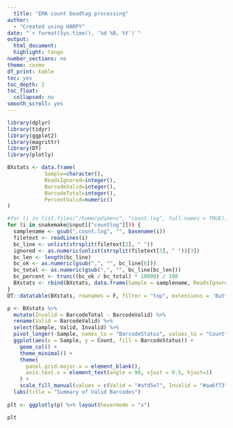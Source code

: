 ```yaml
---
  title: "EMA count beadtag processing"
author:
  - "Created using HARPY"
date: "`r format(Sys.time(), '%d %B, %Y')`"
output:
  html_document:
  highlight: tango
number_sections: no
theme: cosmo
df_print: kable
toc: yes
toc_depth: 2
toc_float:
  collapsed: no
smooth_scroll: yes
---
```

  
```r
library(dplyr)
library(tidyr)
library(ggplot2)
library(magrittr)
library(DT)
library(plotly)
```

```r
BXstats <- data.frame(
            Sample=character(),
            ReadsIgnored=integer(),
            BarcodeValid=integer(),
            BarcodeTotal=integer(),
            PercentValid=numeric()
)

#for (i in list.files("/home/pdimens", "count.log", full.names = TRUE)) {
for (i in snakemake@input[["countlog"]])) {  
  samplename <- gsub(".count.log", "", basename(i))
  filetext <- readLines(i)
  bc_line <- unlist(strsplit(filetext[2], " "))
  ignored <- as.numeric(unlist(strsplit(filetext[3], " "))[3])
  bc_len <- length(bc_line)
  bc_ok <- as.numeric(gsub(",", "", bc_line[6]))
  bc_total <- as.numeric(gsub(",", "", bc_line[bc_len]))
  bc_percent <- trunc((bc_ok / bc_total) * 10000) / 100
  BXstats <- rbind(BXstats, data.frame(Sample = samplename, ReadsIgnored = ignored, BarcodeValid = bc_ok, BarcodeTotal = bc_total, PercentValid = bc_percent))
}
DT::datatable(BXstats, rownames = F, filter = "top", extensions = 'Buttons', options = list(dom = 'Brtip', buttons = c('csv', 'pdf'), scrollX = TRUE))
```


```r
p <- BXstats %>% 
  mutate(Invalid = BarcodeTotal - BarcodeValid) %>% 
  rename(Valid = BarcodeValid) %>% 
  select(Sample, Valid, Invalid) %>% 
  pivot_longer(-Sample, names_to = "BarcodeStatus", values_to = "Count") %>% 
  ggplot(aes(x = Sample, y = Count, fill = BarcodeStatus)) +
    geom_col() +
    theme_minimal() +
    theme(
      panel.grid.major.x = element_blank(),
      axis.text.x = element_text(angle = 90, vjust = 0.5, hjust=1)
    ) +
    scale_fill_manual(values = c(Valid = "#afd5e7", Invalid = "#aa6f73")) +
  labs(title = "Summary of Valid Barcodes") 
  
plt <- ggplotly(p) %>% layout(hovermode = "x")

plt

```